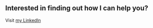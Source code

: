 ## Interested in finding out how I can help you?

Visit [my LinkedIn](https://ca.linkedin.com/in/richardacshepard)
